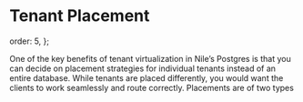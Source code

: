 # Tenant Placement

  order: 5,
};

One of the key benefits of tenant virtualization in Nile’s Postgres is that you can decide on placement strategies for individual tenants instead of an entire database. While tenants are placed differently, you would want the clients to work seamlessly and route correctly.  Placements are of two types
